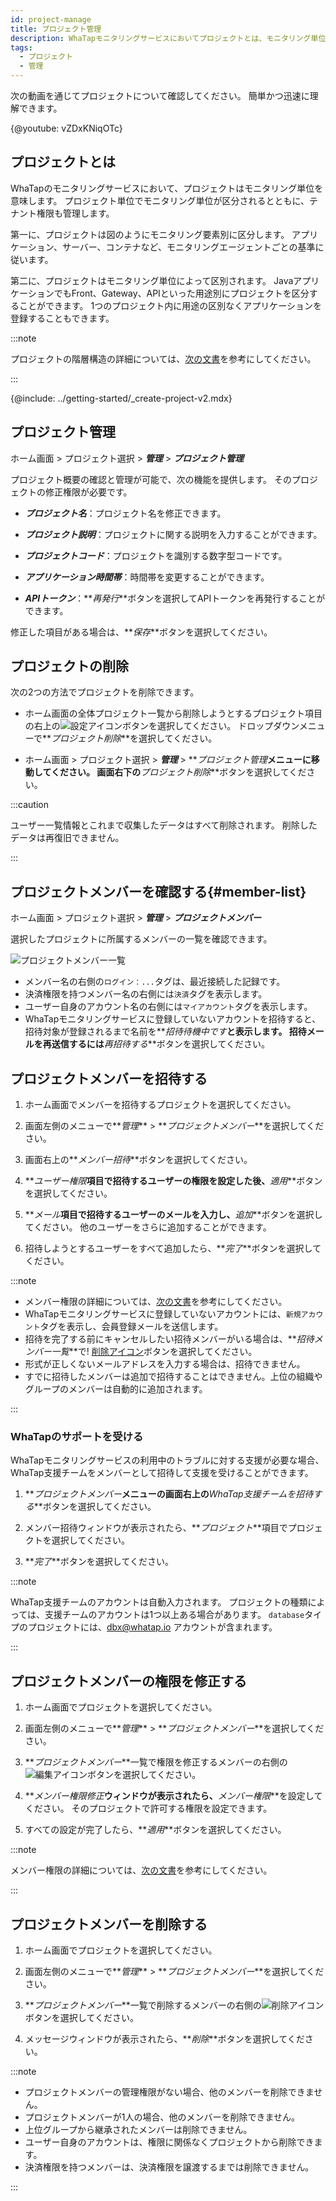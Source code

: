```yaml
---
id: project-manage
title: プロジェクト管理
description: WhaTapモニタリングサービスにおいてプロジェクトとは、モニタリング単位を意味します。 プロジェクトについて案内します。
tags:
  - プロジェクト
  - 管理
---
```



次の動画を通じてプロジェクトについて確認してください。 簡単かつ迅速に理解できます。

{@youtube: vZDxKNiqOTc}

## プロジェクトとは

WhaTapのモニタリングサービスにおいて、プロジェクトはモニタリング単位を意味します。 プロジェクト単位でモニタリング単位が区分されるとともに、テナント権限も管理します。

第一に、プロジェクトは図のようにモニタリング要素別に区分します。 アプリケーション、サーバー、コンテナなど、モニタリングエージェントごとの基準に従います。

<ImgLang img='project-01.png' desc='프로젝트 생성'/>

第二に、プロジェクトはモニタリング単位によって区別されます。 JavaアプリケーションでもFront、Gateway、APIといった用途別にプロジェクトを区分することができます。 1つのプロジェクト内に用途の区別なくアプリケーションを登録することもできます。

<ImgLang img='demo-project.png' desc='Demo project'/>

:::note

プロジェクトの階層構造の詳細については、[次の文書](../project/project-structure)を参考にしてください。

:::

{@include: ../getting-started/_create-project-v2.mdx} 

## プロジェクト管理

ホーム画面 > プロジェクト選択 > **_管理_** > **_プロジェクト管理_**

プロジェクト概要の確認と管理が可能で、次の機能を提供します。 そのプロジェクトの修正権限が必要です。

<ImgLang img='project-manage.png' desc='Project management'/>

-   **_プロジェクト名_**：プロジェクト名を修正できます。

-   **_プロジェクト説明_**：プロジェクトに関する説明を入力することができます。

-   **_プロジェクトコード_**：プロジェクトを識別する数字型コードです。

-   **_アプリケーション時間帯_**：時間帯を変更することができます。

-   **_APIトークン_**：**_再発行_**ボタンを選択してAPIトークンを再発行することができます。

修正した項目がある場合は、**_保存_**ボタンを選択してください。

## プロジェクトの削除

次の2つの方法でプロジェクトを削除できます。

-   ホーム画面の全体プロジェクト一覧から削除しようとするプロジェクト項目の右上の![設定アイコン](/img/ico-setting.svg)ボタンを選択してください。 ドロップダウンメニューで**_プロジェクト削除_**を選択してください。

-   ホーム画面 > プロジェクト選択 > **_管理_** > **_プロジェクト管理_**メニューに移動してください。 画面右下の**_プロジェクト削除_**ボタンを選択してください。

:::caution

ユーザー一覧情報とこれまで収集したデータはすべて削除されます。 削除したデータは再復旧できません。

:::

## プロジェクトメンバーを確認する{#member-list}

ホーム画面 > プロジェクト選択 > **_管理_** > **_プロジェクトメンバー_**

選択したプロジェクトに所属するメンバーの一覧を確認できます。

![プロジェクトメンバー一覧](/img/project-member-list.png)

-   メンバー名の右側の<code class='history'>ログイン：...</code>タグは、最近接続した記録です。
-   決済権限を持つメンバー名の右側には<code class='pay'>決済</code>タグを表示します。
-   ユーザー自身のアカウント名の右側には<code class='my'>マイアカウント</code>タグを表示します。
-   WhaTapモニタリングサービスに登録していないアカウントを招待すると、招待対象が登録されるまで名前を**_招待待機中です_**と表示します。 招待メールを再送信するには**_再招待する_**ボタンを選択してください。

## プロジェクトメンバーを招待する

1.  ホーム画面でメンバーを招待するプロジェクトを選択してください。

2.  画面左側のメニューで**_管理_** > **_プロジェクトメンバー_**を選択してください。

3.  画面右上の**_メンバー招待_**ボタンを選択してください。

4.  **_ユーザー権限_**項目で招待するユーザーの権限を設定した後、**_適用_**ボタンを選択してください。

5.  **_メール_**項目で招待するユーザーのメールを入力し、**_追加_**ボタンを選択してください。 他のユーザーをさらに追加することができます。

6.  招待しようとするユーザーをすべて追加したら、**_完了_**ボタンを選択してください。

:::note

-   メンバー権限の詳細については、[次の文書](../project/project-structure#project-auth)を参考にしてください。
-   WhaTapモニタリングサービスに登録していないアカウントには、`新規アカウント`タグを表示し、会員登録メールを送信します。
-   招待を完了する前にキャンセルしたい招待メンバーがいる場合は、**_招待メンバー一覧_**で! [削除アイコン](/img/ico-trash-red.svg)ボタンを選択してください。
-   形式が正しくないメールアドレスを入力する場合は、招待できません。
-   すでに招待したメンバーは追加で招待することはできません。上位の組織やグループのメンバーは自動的に追加されます。

:::

### WhaTapのサポートを受ける

WhaTapモニタリングサービスの利用中のトラブルに対する支援が必要な場合、WhaTap支援チームをメンバーとして招待して支援を受けることができます。 

1.  **_プロジェクトメンバー_**メニューの画面右上の**_WhaTap支援チームを招待する_**ボタンを選択してください。

2.  メンバー招待ウィンドウが表示されたら、**_プロジェクト_**項目でプロジェクトを選択してください。

3.  **_完了_**ボタンを選択してください。

:::note

WhaTap支援チームのアカウントは自動入力されます。 プロジェクトの種類によっては、支援チームのアカウントは1つ以上ある場合があります。 `database`タイプのプロジェクトには、dbx@whatap.io アカウントが含まれます。

:::

## プロジェクトメンバーの権限を修正する

1.  ホーム画面でプロジェクトを選択してください。

2.  画面左側のメニューで**_管理_** > **_プロジェクトメンバー_**を選択してください。

3.  **_プロジェクトメンバー_**一覧で権限を修正するメンバーの右側の![編集アイコン](/img/ico-edit.svg)ボタンを選択してください。 

4.  **_メンバー権限修正_**ウィンドウが表示されたら、**_メンバー権限_**を設定してください。 そのプロジェクトで許可する権限を設定できます。

5.  すべての設定が完了したら、**_適用_**ボタンを選択してください。

:::note

メンバー権限の詳細については、[次の文書](../project/project-structure#project-auth)を参考にしてください。

:::

## プロジェクトメンバーを削除する

1.  ホーム画面でプロジェクトを選択してください。

2.  画面左側のメニューで**_管理_** > **_プロジェクトメンバー_**を選択してください。

3.  **_プロジェクトメンバー_**一覧で削除するメンバーの右側の![削除アイコン](/img/ico-trash-red.svg)ボタンを選択してください。

4.  メッセージウィンドウが表示されたら、**_削除_**ボタンを選択してください。

:::note

-   プロジェクトメンバーの管理権限がない場合、他のメンバーを削除できません。
-   プロジェクトメンバーが1人の場合、他のメンバーを削除できません。
-   上位グループから継承されたメンバーは削除できません。
-   ユーザー自身のアカウントは、権限に関係なくプロジェクトから削除できます。
-   決済権限を持つメンバーは、決済権限を譲渡するまでは削除できません。

:::
